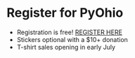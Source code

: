 <Seo title="PyOhio 2021 Registration" />

# Register for PyOhio

- Registration is free! [REGISTER HERE](https://ti.to/pyohio/pyohio-2021)
- Stickers optional with a $10+ donation
- T-shirt sales opening in early July
